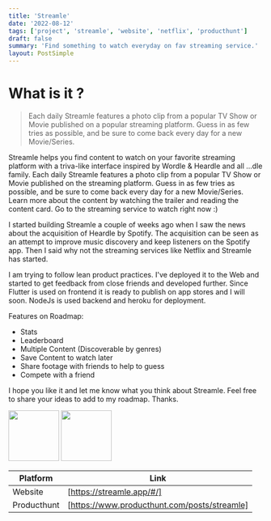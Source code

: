 ```yaml
---
title: 'Streamle'
date: '2022-08-12'
tags: ['project', 'streamle', 'website', 'netflix', 'producthunt']
draft: false
summary: 'Find something to watch everyday on fav streaming service.'
layout: PostSimple
---
```


# What is it ?

> Each daily Streamle features a photo clip from a popular TV Show or Movie published on a popular streaming platform. Guess in as few tries as possible, and be sure to come back every day for a new Movie/Series.

Streamle helps you find content to watch on your favorite streaming platform with a triva-like interface inspired by Wordle & Heardle and all ...dle family. Each daily Streamle features a photo clip from a popular TV Show or Movie published on the streaming platform. Guess in as few tries as possible, and be sure to come back every day for a new Movie/Series. Learn more about the content by watching the trailer and reading the content card. Go to the streaming service to watch right now :)

I started building Streamle a couple of weeks ago when I saw the news about the acquisition of Heardle by Spotify. The acquisition can be seen as an attempt to improve music discovery and keep listeners on the Spotify app. Then I said why not the streaming services like Netflix and Streamle has started.

I am trying to follow lean product practices. I've deployed it to the Web and started to get feedback from close friends and developed further. Since Flutter is used on frontend it is ready to publish on app stores and I will soon. NodeJs is used backend and heroku for deployment.

Features on Roadmap:

- Stats
- Leaderboard
- Multiple Content (Discoverable by genres)
- Save Content to watch later
- Share footage with friends to help to guess
- Compete with a friend

I hope you like it and let me know what you think about Streamle. Feel free to share your ideas to add to my roadmap.
Thanks.

<p float="left">
  <img
    src="https://ph-files.imgix.net/1fca36cd-0bb4-40e9-a00d-fb6e027cdaf2.png?auto=format&auto=compress&codec=mozjpeg&cs=strip&w=124&h=220&fit=max&dpr=1"
    width="100"
  />
  <img
    src="https://ph-files.imgix.net/feb0adbe-4740-4974-a13c-c52177aef6ae.png?auto=format&auto=compress&codec=mozjpeg&cs=strip&w=124&h=220&fit=max&dpr=1"
    width="100"
  />
</p>

| Platform    | Link                                         |
| ----------- | -------------------------------------------- |
| Website     | [https://streamle.app/#/]                    |
| Producthunt | [https://www.producthunt.com/posts/streamle] |
